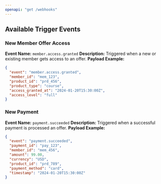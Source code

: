 ```yaml
---
openapi: "get /webhooks"
---
```


## Available Trigger Events

### New Member Offer Access

**Event Name:** `member.access.granted`
**Description:** Triggered when a new or existing member gets access to an offer.
**Payload Example:**

```json
{
  "event": "member.access.granted",
  "member_id": "mem_123",
  "product_id": "prd_456",
  "product_type": "course",
  "access_granted_at": "2024-01-20T15:30:00Z",
  "access_level": "full"
}
```

### New Payment

**Event Name:** `payment.succeeded`
**Description:** Triggered when a successful payment is processed an offer.
**Payload Example:**

```json
{
  "event": "payment.succeeded",
  "payment_id": "pay_123",
  "member_id": "mem_456",
  "amount": 99.00,
  "currency": "USD",
  "product_id": "prd_789",
  "payment_method": "card",
  "timestamp": "2024-01-20T15:30:00Z"
}
```